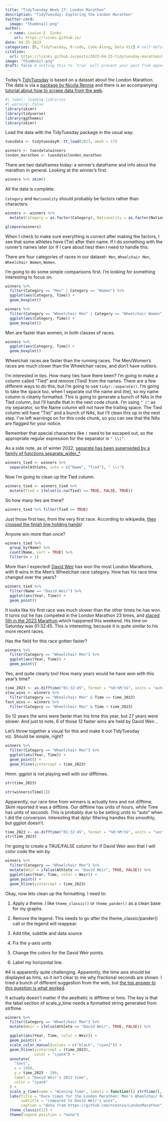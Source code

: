 ```yaml
---
title: "TidyTuesday Week 17: London Marathon"
description: "TidyTuesday: Exploring the London Marathon"
twitter-card:
  image: "thumbnail.png"
author:
  - name: Louise E. Sinks
    url: https://lsinks.github.io/
date: 04-25-2023
categories: [R, TidyTuesday, R-code, Code-Along, Data-Viz] # self-defined categories
citation:
  url: https://lsinks.github.io/posts/2023-04-25-tidytuesday-marathon/marathon 
image: "thumbnail.png"
draft: false # setting this to `true` will prevent your post from appearing on your listing page until you're ready!
---
```


Today's [TidyTuesday](https://github.com/rfordatascience/tidytuesday/blob/master/data/2023/2023-04-25/readme.md) is based on a dataset about the London Marathon. The data is via a [package by Nicola Rennie](https://github.com/nrennie/LondonMarathon) and there is an accompanying [tutorial about how to scrape data from the web](https://nrennie.rbind.io/blog/web-scraping-rvest-london-marathon/).

```r
#| label: loading-libraries
#| warning: false
library(skimr)
library(tidyverse)
library(ggthemes)
library(skimr)
```

Load the data with the TidyTuesday package in the usual way.

```r
tuesdata <- tidytuesdayR::tt_load(2023, week = 17)

winners <- tuesdata$winners
london_marathon <- tuesdata$london_marathon
```

There are two dataframes today: a winner's dataframe and info about the marathon in general. Looking at the winner's first.

```r
winners %>% skim()
```

All the data is complete.

`Category` and `Nationality` should probably be factors rather than characters.

```r
winners <- winners %>%
  mutate(Category = as.factor(Category), Nationality = as.factor(Nationality))

glimpse(winners)
```

When I check to make sure everything is correct after making the factors, I see that some athletes have (Tie) after their name. If I do something with the runner's names later (or if I care about ties) then I need to handle this.

There are four categories of races in our dataset- `Men`, `Wheelchair Men`, `Wheelchair Women`, `Women`.

I'm going to do some simple comparisons first. I'm looking for something interesting to focus on.

```r
winners %>%
  filter(Category == "Men" | Category == "Women") %>%
  ggplot(aes(Category, Time)) +
  geom_boxplot()
```

```r
winners %>%
  filter(Category == "Wheelchair Men" | Category == "Wheelchair Women") %>%
  ggplot(aes(Category, Time)) +
  geom_boxplot()
```

Men are faster than women, in both classes of races.

```r
winners %>%
  ggplot(aes(Category, Time)) +
  geom_boxplot()
```

Wheelchair races are faster than the running races. The Men/Women's races are much closer than the Wheelchair races, and don't have outliers.

I'm interested in ties. How many ties have there been? I'm going to make a column called "Tied" and remove (Tied) from the names. There are a few different ways to do this, but I'm going to use `tidyr::separate()`. I'm going to take the space too, when I separate out the name and (tie), so my name column is cleanly formatted. This is going to generate a bunch of NAs in the Tied column, but I'll handle that in the next code chunk. I'm using `" ("` as my separator, so the Name column will not have the trailing space. The Tied column will have "Tie)" and a bunch of NAs, but I'll clean this up in the next step. I've left warnings on for this code chunk, so you can see that the NAs are flagged for your notice.

Remember that special characters like `(` need to be escaped out, so the appropriate regular expression for the separator is `" \\("`.

As a side note, as of winter 2022, [separate has been superseded by a family of functions separate_wider\_\*](https://tidyr.tidyverse.org/reference/separate.html).

```r
winners_tied <- winners %>%
  separate(Athlete, into = c("Name", "Tied"), " \\(")
```

Now I'm going to clean up the Tied column.

```r
winners_tied <- winners_tied %>%
  mutate(Tied = ifelse(is.na(Tied) == TRUE, FALSE, TRUE))
```

So how many ties are there?

```r
winners_tied %>% filter(Tied == TRUE)
```

Just those first two, from the very first race. According to wikipedia, [they crossed the finish line holding hands](https://en.wikipedia.org/wiki/London_Marathon)!

Anyone win more than once?

```r
winners_tied %>%
  group_by(Name) %>%
  count(Name, sort = TRUE) %>%
  filter(n > 1)
```

More than I expected! [David Weir](https://en.wikipedia.org/wiki/David_Weir_(athlete)) has won the most London Marathons, with 8 wins in the Men's Wheelchair race category. How has his race time changed over the years?

```r
winners_tied %>%
  filter(Name == "David Weir") %>%
  ggplot(aes(Year, Time)) +
  geom_point()
```

It looks like his first race was much slower than the other times he has won. It turns out he has competed in the London Marathon 23 times, and [placed 5th in the 2023 Marathon](https://www.the-sun.com/sport/7942457/london-marathon-2023-results-time-winner-men-women-wheelchair/) which happened this weekend. His time on Saturday was 01:32:45. This is interesting, because it is quite similar to his more recent races.

Has the field for this race gotten faster?

```r
winners %>%
  filter(Category == "Wheelchair Men") %>%
  ggplot(aes(Year, Time)) +
  geom_point()

```

Yes, and quite clearly too! How many years would he have won with this year's time?

```r
time_2023 <- as.difftime("01:32:45", format = "%H:%M:%S", units = "auto")
slow_wins <- winners %>%
  filter(Category == "Wheelchair Men" & Time >= time_2023) 
fast_wins <- winners %>%
  filter(Category == "Wheelchair Men" & Time < time_2023) 

```

So 12 years the wins were faster than his time this year, but 27 years were slower. And just to note, 6 of those 12 faster wins are held by David Weir...

Let's throw together a visual for this and make it out TidyTuesday viz. Should be simple, right?

```r

winners %>%
  filter(Category == "Wheelchair Men") %>%
  ggplot(aes(Year, Time)) +
  geom_point() +
  geom_hline(yintercept = time_2023)
```

Hmm. ggplot is not playing well with our difftimes.

```r
str(time_2023)

str(winners$Time[1])
```

Apparently, our race time from winners is actually hms and not difftime. Skim reported it was a difftime. Our difftime has units of hours, while Time has units of seconds. This is probably due to be setting units to "auto" when I did the conversion. Interesting that dplyr filtering handles this smoothly, but ggplot doesn't.

```r
time_2023 <- as.difftime("01:32:45", format = "%H:%M:%S", units = "sec")
str(time_2023)
```

I'm going to create a TRUE/FALSE column for if David Weir won that I will color code the win by.

```r
winners %>%
  filter(Category == "Wheelchair Men") %>%
  mutate(Weir = ifelse(Athlete == "David Weir", TRUE, FALSE)) %>%
  ggplot(aes(Year, Time, color = Weir)) +
  geom_point() +
  geom_hline(yintercept = time_2023)
```

Okay, now lets clean up the formatting. I need to:

1.  Apply a theme. I like `theme_classic()` or `theme_pander()` as a clean base for my graphs.

2.  Remove the legend. This needs to go after the theme_classic/pander() call or the legend will reappear.

3.  Add title, subtitle and data source

4.  Fix the y-axis units

5.  Change the colors for the David Weir points.

6.  Label my horizontal line.

#4 is apparently quite challenging. Apparently, the time axis should be displayed as hms, so it isn't clear to me why fractional seconds are shown. I tried a bunch of different suggestion from the web, but [the top answer to this question is what worked](https://stackoverflow.com/questions/50172591/use-scale-y-time-to-convert-ms-to-minutes-and-seconds-in-boxplot-ggplot).

It actually doesn't matter if the aesthetic is difftime or hms. The key is that the label section of scale_y\_time needs a formatted string generated from strftime.

```r
winners %>%
  filter(Category == "Wheelchair Men") %>%
  mutate(Weir = ifelse(Athlete == "David Weir", TRUE, FALSE)) %>%

  ggplot(aes(Year, Time, color = Weir)) +
  geom_point() +
  scale_color_manual(values = c("black", "cyan2")) +
  geom_hline(yintercept = (time_2023),
             color = "cyan4") +
  annotate(
    "text",
    x = 1990,
    y = time_2023 - 200,
    label = "David Weir's 2023 time",
    color = "cyan4"
  ) +
  scale_y_time(name = "Winning Time", labels = function(l) strftime(l, '%H:%M:%S')) +
  labs(title = "Race times for the London Marathon: Men's Wheelchair Race",
       subtitle = "compared to David Weir's wins",
       caption = "data from https://github.com/nrennie/LondonMarathon") +
  theme_classic(12) +
  theme(legend.position = "none") 

```
